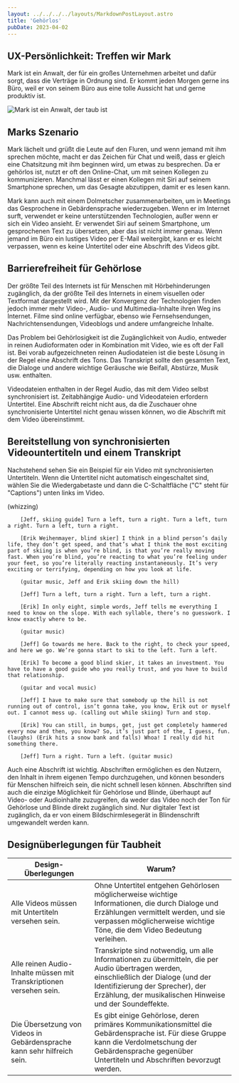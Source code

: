 ```yaml
---
layout: ../../../../layouts/MarkdownPostLayout.astro
title: 'Gehörlos'
pubDate: 2023-04-02
---
```



## UX-Persönlichkeit: Treffen wir Mark

Mark ist ein Anwalt, der für ein großes Unternehmen arbeitet und dafür sorgt, dass die Verträge in Ordnung sind. Er kommt
jeden Morgen gerne ins Büro, weil er von seinem Büro aus eine tolle Aussicht hat und gerne produktiv ist.

![Mark ist ein Anwalt, der taub ist](/images/personas/persona-deaf-attorney.jpg)

## Marks Szenario

Mark lächelt und grüßt die Leute auf den Fluren, und wenn jemand mit ihm sprechen möchte, macht er das Zeichen für Chat
und weiß, dass er gleich eine Chatsitzung mit ihm beginnen wird, um etwas zu besprechen. Da er gehörlos ist, nutzt er
oft den Online-Chat, um mit seinen Kollegen zu kommunizieren. Manchmal lässt er einen Kollegen mit Siri auf seinem Smartphone
sprechen, um das Gesagte abzutippen, damit er es lesen kann.

Mark kann auch mit einem Dolmetscher zusammenarbeiten, um in Meetings das Gesprochene in Gebärdensprache wiederzugeben. Wenn er
im Internet surft, verwendet er keine unterstützenden Technologien, außer wenn er sich ein Video ansieht. Er verwendet Siri auf
seinem Smartphone, um gesprochenen Text zu übersetzen, aber das ist nicht immer genau. Wenn jemand im Büro ein lustiges Video
per E-Mail weitergibt, kann er es leicht verpassen, wenn es keine Untertitel oder eine Abschrift des Videos gibt.

## Barrierefreiheit für Gehörlose

Der größte Teil des Internets ist für Menschen mit Hörbehinderungen zugänglich, da der größte Teil des Internets in einem
visuellen oder Textformat dargestellt wird. Mit der Konvergenz der Technologien finden jedoch immer mehr Video-, Audio-
und Multimedia-Inhalte ihren Weg ins Internet. Filme sind online verfügbar, ebenso wie Fernsehsendungen, Nachrichtensendungen,
Videoblogs und andere umfangreiche Inhalte.

Das Problem bei Gehörlosigkeit ist die Zugänglichkeit von Audio, entweder in reinen Audioformaten oder in Kombination mit Video,
wie es oft der Fall ist. Bei vorab aufgezeichneten reinen Audiodateien ist die beste Lösung in der Regel eine Abschrift des Tons.
Das Transkript sollte den gesamten Text, die Dialoge und andere wichtige Geräusche wie Beifall, Abstürze, Musik usw. enthalten.

Videodateien enthalten in der Regel Audio, das mit dem Video selbst synchronisiert ist. Zeitabhängige Audio- und Videodateien
erfordern Untertitel. Eine Abschrift reicht nicht aus, da die Zuschauer ohne synchronisierte Untertitel nicht genau wissen können,
wo die Abschrift mit dem Video übereinstimmt.

## Bereitstellung von synchronisierten Videountertiteln und einem Transkript

Nachstehend sehen Sie ein Beispiel für ein Video mit synchronisierten Untertiteln. Wenn die Untertitel nicht automatisch
eingeschaltet sind, wählen Sie die Wiedergabetaste und dann die C-Schaltfläche ("C" steht für "Captions") unten
links im Video.

<YouTube id="ZpGLy-FyOc0" />

<Accordion>
  <AccordionItem header="Video-Abschrift">
        (whizzing)

        [Jeff, skiing guide] Turn a left, turn a right. Turn a left, turn a right. Turn a left, turn a right.

        [Erik Weihenmayer, blind skier] I think in a blind person’s daily life, they don’t get speed, and that’s what I think the most exciting part of skiing is when you’re blind, is that you’re really moving fast. When you’re blind, you’re reacting to what you’re feeling under your feet, so you’re literally reacting instantaneously. It’s very exciting or terrifying, depending on how you look at life.

        (guitar music, Jeff and Erik skiing down the hill)

        [Jeff] Turn a left, turn a right. Turn a left, turn a right.

        [Erik] In only eight, simple words, Jeff tells me everything I need to know on the slope. With each syllable, there’s no guesswork. I know exactly where to be.

        (guitar music)

        [Jeff] Go towards me here. Back to the right, to check your speed, and here we go. We’re gonna start to ski to the left. Turn a left.

        [Erik] To become a good blind skier, it takes an investment. You have to have a good guide who you really trust, and you have to build that relationship.

        (guitar and vocal music)

        [Jeff] I have to make sure that somebody up the hill is not running out of control, isn’t gonna take, you know, Erik out or myself out. I cannot mess up. (calling out while skiing) Turn and stop.

        [Erik] You can still, in bumps, get, just get completely hammered every now and then, you know? So, it’s just part of the, I guess, fun. (laughs) (Erik hits a snow bank and falls) Whoa! I really did hit something there.

        [Jeff] Turn a right. Turn a left. (guitar music)

  </AccordionItem>
</Accordion>

Auch eine Abschrift ist wichtig. Abschriften ermöglichen es den Nutzern, den Inhalt in ihrem eigenen Tempo durchzugehen,
und können besonders für Menschen hilfreich sein, die nicht schnell lesen können. Abschriften sind auch die einzige Möglichkeit
für Gehörlose und Blinde, überhaupt auf Video- oder Audioinhalte zuzugreifen, da weder das Video noch der Ton für Gehörlose und
Blinde direkt zugänglich sind. Nur digitaler Text ist zugänglich, da er von einem Bildschirmlesegerät in Blindenschrift umgewandelt
werden kann.

## Designüberlegungen für Taubheit

<table>
  <thead>
    <tr>
      <th>Design-Überlegungen</th>
      <th>Warum?</th>
    </tr>
  </thead>
  <tbody>
    <tr>
      <td data-label="Design-Überlegungen">Alle Videos müssen mit Untertiteln versehen sein.</td>
      <td data-label="Warum?">
        Ohne Untertitel entgehen Gehörlosen möglicherweise wichtige Informationen, die durch Dialoge und Erzählungen
        vermittelt werden, und sie verpassen möglicherweise wichtige Töne, die dem Video Bedeutung verleihen.
      </td>
    </tr>
    <tr>
      <td data-label="Design-Überlegungen">Alle reinen Audio-Inhalte müssen mit Transkriptionen versehen sein.</td>
      <td data-label="Warum?">
        Transkripte sind notwendig, um alle Informationen zu übermitteln, die per Audio übertragen werden,
        einschließlich der Dialoge (und der Identifizierung der Sprecher), der Erzählung, der musikalischen Hinweise und
        der Soundeffekte.
      </td>
    </tr>
    <tr>
      <td data-label="Design-Überlegungen">Die Übersetzung von Videos in Gebärdensprache kann sehr hilfreich sein.</td>
      <td data-label="Warum?">
        Es gibt einige Gehörlose, deren primäres Kommunikationsmittel die Gebärdensprache ist. Für diese Gruppe kann die
        Verdolmetschung der Gebärdensprache gegenüber Untertiteln und Abschriften bevorzugt werden.
      </td>
    </tr>
  </tbody>
</table>
